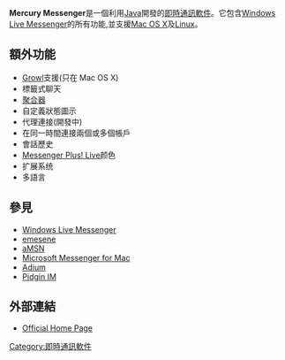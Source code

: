 {{unref|time=2010-06-15T16:45:00+00:00}}
{{Infobox Software
| name =  Mercury Messenger
| logo = <!-- 檔案不存在 [[File:80px-Mercury.png|80px]] -->
| screenshot = <!-- 檔案不存在 [[File:Mercurymessenger.png|275px]] -->
| caption = Mercury Messenger 1.9
| author = 
| developer = Danny 
| released = 
| latest release version = 1.9.5
| latest release date = 2009年7月22日
| latest preview version = 2.0 RC3
| latest preview date = 2009年10月25日
| operating system = [[Microsoft_Windows|Microsoft Windows]],[[Mac_OS_X|Mac OS X]]及[[Linux|Linux]]
| platform = 
| language = [[英文|英文]],[[荷蘭文|荷蘭文]]及[[西班牙文|西班牙文]]
| status = 
| genre = [[即時通訊軟件|即時通訊軟件]] 
| license = [[自由軟件|自由軟件]]
| website = [http://www.mercury.im mercury.im]
}}

'''Mercury Messenger'''是一個利用[[Java|Java]]開發的[[即時通訊軟件|即時通訊軟件]]。它包含[[Windows_Live_Messenger|Windows Live Messenger]]的所有功能,並支援[[Mac_OS_X|Mac OS X]]及[[Linux|Linux]]。

== 額外功能 ==
* [[Growl|Growl]]支援(只在 Mac OS X)
* 標籤式聊天
* [[聚合器|聚合器]]
* 自定義狀態圖示
* 代理連接(開發中)
* 在同一時間連接兩個或多個帳戶
* 會話歷史
* [[Messenger_Plus!_Live|Messenger Plus! Live]]颜色
* 扩展系统
* 多語言

== 參見 ==
* [[Windows_Live_Messenger|Windows Live Messenger]]
* [[emesene|emesene]]
* [[aMSN|aMSN]]
* [[Microsoft_Messenger_for_Mac|Microsoft Messenger for Mac]]
* [[Adium|Adium]]
* [[Pidgin_IM|Pidgin IM]]

== 外部連結 ==
*[http://www.mercury.im Official Home Page] {{Wayback|url=http://www.mercury.im/ |date=20100201010834 }}

{{即時通訊客戶端}}

[[Category:即時通訊軟件|Category:即時通訊軟件]]